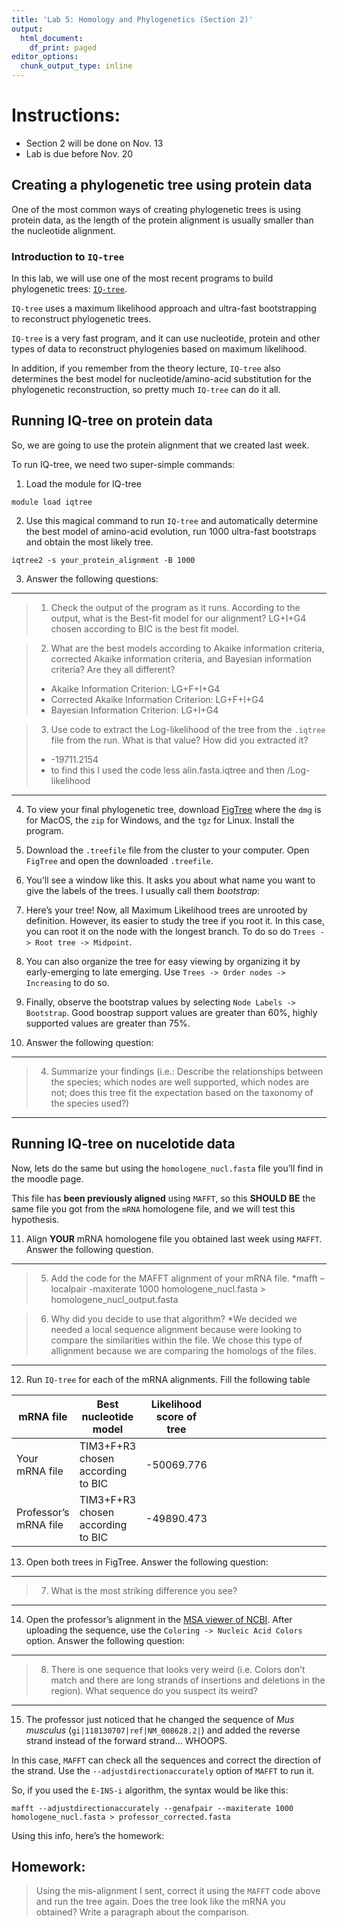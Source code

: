 ```yaml
---
title: 'Lab 5: Homology and Phylogenetics (Section 2)'
output: 
  html_document:
    df_print: paged
editor_options:
  chunk_output_type: inline
---
```


# Instructions:

- Section 2 will be done on Nov. 13
- Lab is due before Nov. 20

## Creating a phylogenetic tree using protein data

One of the most common ways of creating phylogenetic trees is using protein data, as the length of the protein alignment is usually smaller than the nucleotide alignment. 

### Introduction to `IQ-tree`

In this lab, we will use one of the most recent programs to build phylogenetic trees: [`IQ-tree`](http://www.iqtree.org/).

`IQ-tree` uses a maximum likelihood approach and ultra-fast bootstrapping to reconstruct phylogenetic trees. 

`IQ-tree` is a very fast program, and it can use nucleotide, protein and other types of data to reconstruct phylogenies based on maximum likelihood.

In addition, if you remember from the theory lecture, `IQ-tree` also determines the best model for nucleotide/amino-acid substitution for the phylogenetic reconstruction, so pretty much `IQ-tree` can do it all.

## Running IQ-tree on protein data

So, we are going to use the protein alignment that we created last week.

To run IQ-tree, we need two super-simple commands:

1. Load the module for IQ-tree

```
module load iqtree
```

2. Use this magical command to run `IQ-tree` and automatically determine the best model of amino-acid evolution, run 1000 ultra-fast bootstraps and obtain the most likely tree.

```
iqtree2 -s your_protein_alignment -B 1000
```

3. Answer the following questions:

***
> 1. Check the output of the program as it runs. According to the output, what is the Best-fit model for our alignment?
LG+I+G4 chosen according to BIC is the best fit model.

> 2. What are the best models according to Akaike information criteria, corrected Akaike information criteria, and Bayesian information criteria? Are they all different?
* Akaike Information Criterion: LG+F+I+G4
* Corrected Akaike Information Criterion: LG+F+I+G4
* Bayesian Information Criterion: LG+I+G4

> 3. Use code to extract the Log-likelihood of the tree from the `.iqtree` file from the run. What is that value? How did you extracted it? 
* -19711.2154
* to find this I used the code less alin.fasta.iqtree and then /Log-likelihood

***


4. To view your final phylogenetic tree, download [FigTree](https://github.com/rambaut/figtree/releases) where the `dmg` is for MacOS, the `zip` for Windows, and the `tgz` for Linux. Install the program.

5. Download the `.treefile` file from the cluster to your computer. Open `FigTree` and open the downloaded `.treefile`.

6. You'll see a window like this. It asks you about what name you want to give the labels of the trees. I usually call them *bootstrap*:



7. Here's your tree! Now, all Maximum Likelihood trees are unrooted by definition. However, its easier to study the tree if you root it. In this case, you can root it on the node with the longest branch. To do so do `Trees -> Root tree -> Midpoint`.

8. You can also organize the tree for easy viewing by organizing it by early-emerging to late emerging. Use `Trees -> Order nodes -> Increasing` to do so.

9. Finally, observe the bootstrap values by selecting `Node Labels -> Bootstrap`. Good boostrap support values are greater than 60%, highly supported values are greater than 75%. 

10. Answer the following question:

***
> 4. Summarize your findings (i.e.: Describe the relationships between the species; which nodes are well supported, which nodes are not; does this tree fit the expectation based on the taxonomy of the species used?)

***

## Running IQ-tree on nucelotide data

Now, lets do the same but using the `homologene_nucl.fasta` file you'll find in the moodle page. 

This file has **been previously aligned** using `MAFFT`, so this **SHOULD BE** the same file you got from the `mRNA` homologene file, and we will test this hypothesis. 

11. Align **YOUR** mRNA homologene file you obtained last week using `MAFFT`. Answer the following question.

***
> 5. Add the code for the MAFFT alignment of your mRNA file. 
*mafft --localpair -maxiterate 1000 homologene_nucl.fasta > homologene_nucl_output.fasta

> 6. Why did you decide to use that algorithm?
*We decided we needed a local sequence alignment because were looking to compare the similarities within the file. We chose this type of allignment because we are comparing the homologs of the files.

***

12. Run `IQ-tree` for each of the mRNA alignments. Fill the following table

| mRNA file | Best nucleotide model | Likelihood score of tree |
|---------|--------|--------|--------|----------|
| Your mRNA file |TIM3+F+R3 chosen according to BIC|-50069.776| 
| Professor's mRNA file |TIM3+F+R3 chosen according to BIC|-49890.473|   

13. Open both trees in FigTree. Answer the following question:

***
> 7. What is the most striking difference you see? 

***

14. Open the professor's alignment in the [MSA viewer of NCBI](https://www.ncbi.nlm.nih.gov/projects/msaviewer/). After uploading the sequence, use the `Coloring -> Nucleic Acid Colors` option. Answer the following question:

***
> 8. There is one sequence that looks very weird (i.e. Colors don't match and there are long strands of insertions and deletions in the region). What sequence do you suspect its weird?

***

15. The professor just noticed that he changed the sequence of *Mus musculus* (`gi|118130707|ref|NM_008628.2|`) and added the reverse strand instead of the forward strand... WHOOPS.

In this case, `MAFFT` can check all the sequences and correct the direction of the strand. Use the `--adjustdirectionaccurately` option of `MAFFT` to run it. 

So, if you used the `E-INS-i` algorithm, the syntax would be like this:

`mafft --adjustdirectionaccurately --genafpair --maxiterate 1000 homologene_nucl.fasta > professor_corrected.fasta`

Using this info, here's the homework:

## Homework: 

> Using the mis-alignment I sent, correct it using the `MAFFT` code above and run the tree again. Does the tree look like the mRNA you obtained? Write a paragraph about the comparison.

